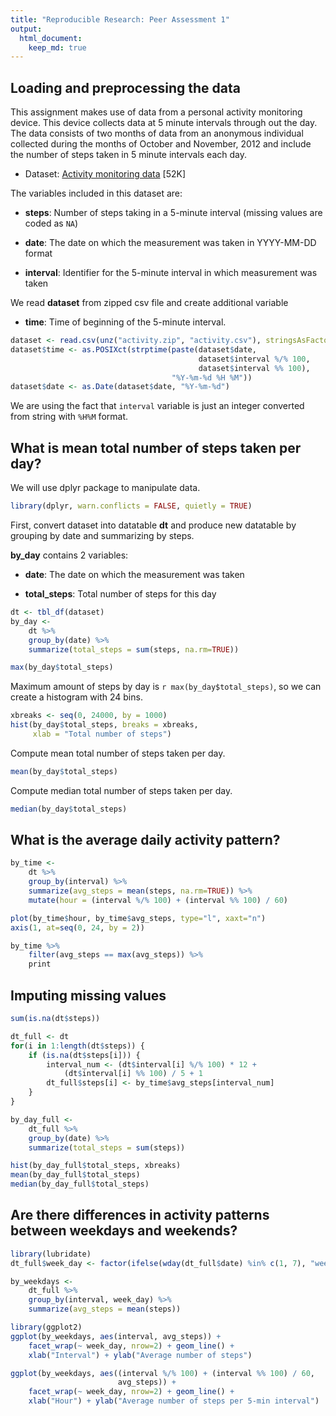 ---
title: "Reproducible Research: Peer Assessment 1"
output: 
  html_document:
    keep_md: true
---


## Loading and preprocessing the data

This assignment makes use of data from a personal activity monitoring
device. This device collects data at 5 minute intervals through out the
day. The data consists of two months of data from an anonymous
individual collected during the months of October and November, 2012
and include the number of steps taken in 5 minute intervals each day.

* Dataset: [Activity monitoring data](activity.zip) [52K]

The variables included in this dataset are:

* **steps**: Number of steps taking in a 5-minute interval (missing
    values are coded as `NA`)

* **date**: The date on which the measurement was taken in YYYY-MM-DD
    format

* **interval**: Identifier for the 5-minute interval in which
    measurement was taken

We read **dataset** from zipped csv file and create additional variable

* **time**: Time of beginning of the 5-minute interval.

```{r}
dataset <- read.csv(unz("activity.zip", "activity.csv"), stringsAsFactors=FALSE)
dataset$time <- as.POSIXct(strptime(paste(dataset$date,
                                          dataset$interval %/% 100,
                                          dataset$interval %% 100),
                                    "%Y-%m-%d %H %M"))
dataset$date <- as.Date(dataset$date, "%Y-%m-%d")
```

We are using the fact that `interval` variable is just an integer converted
from string with `%H%M` format.

## What is mean total number of steps taken per day?

We will use dplyr package to manipulate data.

```{r}
library(dplyr, warn.conflicts = FALSE, quietly = TRUE)
```

First, convert dataset into datatable **dt** and produce new datatable by
grouping by date and summarizing by steps.

**by_day** contains 2 variables:

* **date**: The date on which the measurement was taken

* **total_steps**: Total number of steps for this day

```{r}
dt <- tbl_df(dataset)
by_day <- 
    dt %>%
    group_by(date) %>%
    summarize(total_steps = sum(steps, na.rm=TRUE))
```

```{r results="hide"}
max(by_day$total_steps)
```

Maximum amount of steps by day is `r max(by_day$total_steps)`, so we can create
a histogram with 24 bins.

```{r}
xbreaks <- seq(0, 24000, by = 1000)
hist(by_day$total_steps, breaks = xbreaks,
     xlab = "Total number of steps")
```

Compute mean total number of steps taken per day.

```{r}
mean(by_day$total_steps)
```

Compute median total number of steps taken per day.

```{r}
median(by_day$total_steps)
```

## What is the average daily activity pattern?

```{r}
by_time <-
    dt %>%
    group_by(interval) %>%
    summarize(avg_steps = mean(steps, na.rm=TRUE)) %>%
    mutate(hour = (interval %/% 100) + (interval %% 100) / 60)

plot(by_time$hour, by_time$avg_steps, type="l", xaxt="n")
axis(1, at=seq(0, 24, by = 2))

by_time %>%
    filter(avg_steps == max(avg_steps)) %>%
    print
```

## Imputing missing values

```{r}
sum(is.na(dt$steps))
```

```{r}
dt_full <- dt
for(i in 1:length(dt$steps)) {
    if (is.na(dt$steps[i])) {
        interval_num <- (dt$interval[i] %/% 100) * 12 +
            (dt$interval[i] %% 100) / 5 + 1
        dt_full$steps[i] <- by_time$avg_steps[interval_num]
    }    
}
```

```{r}
by_day_full <- 
    dt_full %>%
    group_by(date) %>%
    summarize(total_steps = sum(steps))

hist(by_day_full$total_steps, xbreaks)
mean(by_day_full$total_steps)
median(by_day_full$total_steps)
```

## Are there differences in activity patterns between weekdays and weekends?

```{r}
library(lubridate)
dt_full$week_day <- factor(ifelse(wday(dt_full$date) %in% c(1, 7), "weekend", "weekday"))
```

```{r}
by_weekdays <-
    dt_full %>%
    group_by(interval, week_day) %>%
    summarize(avg_steps = mean(steps))

library(ggplot2)
ggplot(by_weekdays, aes(interval, avg_steps)) +
    facet_wrap(~ week_day, nrow=2) + geom_line() +
    xlab("Interval") + ylab("Average number of steps")

ggplot(by_weekdays, aes((interval %/% 100) + (interval %% 100) / 60,
                        avg_steps)) + 
    facet_wrap(~ week_day, nrow=2) + geom_line() +
    xlab("Hour") + ylab("Average number of steps per 5-min interval")
```
